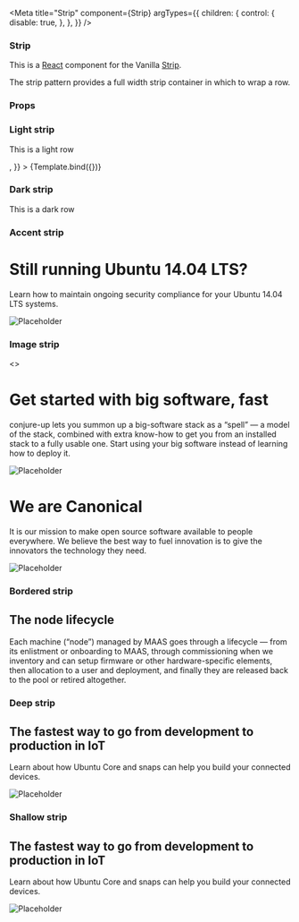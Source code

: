 

<Meta
  title="Strip"
  component={Strip}
  argTypes={{
    children: {
      control: {
        disable: true,
      },
    },
  }}
/>


### Strip

This is a [React](https://reactjs.org/) component for the Vanilla [Strip](https://docs.vanillaframework.io/patterns/strip/).

The strip pattern provides a full width strip container in which to wrap a row.

### Props

<ArgsTable of={Strip} />

### Light strip

<Canvas>
  <Story
    name="Light strip"
    args={{
      type: "light",
      children: <p>This is a light row</p>,
    }}
  >
    {Template.bind({})}
  </Story>
</Canvas>

### Dark strip

<Canvas>
  <Story name="Dark strip">
    <Strip type="dark">
      <p>This is a dark row</p>
    </Strip>
  </Story>
</Canvas>

### Accent strip

<Canvas>
  <Story name="Accent strip">
    <Strip type="accent" element="section" includeCol={false}>
      <Col size={8}>
        <h1>Still running Ubuntu 14.04 LTS?</h1>
        <p>
          Learn how to maintain ongoing security compliance for your Ubuntu
          14.04 LTS systems.
        </p>
      </Col>
      <Col size={4}>
        <img
          src="https://assets.ubuntu.com/v1/2217d1c8-Security.svg"
          alt="Placeholder"
        />
      </Col>
    </Strip>
  </Story>
</Canvas>

### Image strip

<Canvas>
  <Story name="Image strip">
    <>
      <Strip
        background="https://assets.ubuntu.com/sites/ubuntu/latest/u/img/backgrounds/image-background-paper.png"
        includeCol={false}
        element="section"
        light
        rowClassName="u-vertically-center"
        type="image"
      >
        <Col size={8}>
          <h1>Get started with big software, fast</h1>
          <p>
            conjure-up lets you summon up a big-software stack as a “spell” — a
            model of the stack, combined with extra know-how to get you from an
            installed stack to a fully usable one. Start using your big software
            instead of learning how to deploy it.
          </p>
        </Col>
        <Col size={4} className="u-hide--small u-align--center">
          <img
            src="https://assets.ubuntu.com/v1/1abb8716-conjure-up-illustration.svg"
            alt="Placeholder"
          />
        </Col>
      </Strip>
      <Strip
        background="https://assets.ubuntu.com/v1/9b68976e-Aubergine_suru_background_2.png"
        dark
        includeCol={false}
        element="section"
        type="image"
      >
        <Row className="u-vertically-center">
          <Col size={8}>
            <h1>We are Canonical</h1>
            <p>
              It is our mission to make open source software available to people
              everywhere. We believe the best way to fuel innovation is to give
              the innovators the technology they need.
            </p>
          </Col>
          <Col size={4} className="u-hide--small u-align--center">
            <img
              src="https://assets.ubuntu.com/v1/9c74eb2d-logo-canonical-white.svg"
              alt="Placeholder"
            />
          </Col>
        </Row>
      </Strip>
    </>
  </Story>
</Canvas>

### Bordered strip

<Canvas>
  <Story name="Bordered strip">
    <Strip bordered colSize={8} element="section">
      <h2>The node lifecycle</h2>
      <p>
        Each machine (“node”) managed by MAAS goes through a lifecycle — from
        its enlistment or onboarding to MAAS, through commissioning when we
        inventory and can setup firmware or other hardware-specific elements,
        then allocation to a user and deployment, and finally they are released
        back to the pool or retired altogether.
      </p>
    </Strip>
  </Story>
</Canvas>

### Deep strip

<Canvas>
  <Story name="Deep strip">
    <Strip
      deep
      includeCol={false}
      element="section"
      type="light"
      rowClassName="u-vertically-center"
    >
      <Col size={8}>
        <h2>The fastest way to go from development to production in IoT</h2>
        <p>
          Learn about how Ubuntu Core and snaps can help you build your
          connected devices.
        </p>
      </Col>
      <Col size={4} className="u-hide--small u-align--center">
        <img
          src="https://assets.ubuntu.com/v1/808a4e5b-iot.png?h=300"
          alt="Placeholder"
        />
      </Col>
    </Strip>
  </Story>
</Canvas>

### Shallow strip

<Canvas>
  <Story name="Shallow strip">
    <Strip
      shallow
      includeCol={false}
      element="section"
      type="light"
      rowClassName="u-vertically-center"
    >
      <Col size={8}>
        <h2>The fastest way to go from development to production in IoT</h2>
        <p>
          Learn about how Ubuntu Core and snaps can help you build your
          connected devices.
        </p>
      </Col>
      <Col size={4} className="u-hide--small u-align--center">
        <img
          src="https://assets.ubuntu.com/v1/808a4e5b-iot.png?h=300"
          alt="Placeholder"
        />
      </Col>
    </Strip>
  </Story>
</Canvas>
